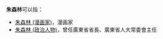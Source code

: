 '''朱森林'''可以指：
* [[朱森林_(漫画家)|朱森林 (漫画家)]]，漫画家
* [[朱森林_(政治人物)|朱森林 (政治人物)]]，曾任廣東省省長、廣東省人大常委會主任
{{Disambiguation|S|Cat=三字朱姓人名消歧义}}